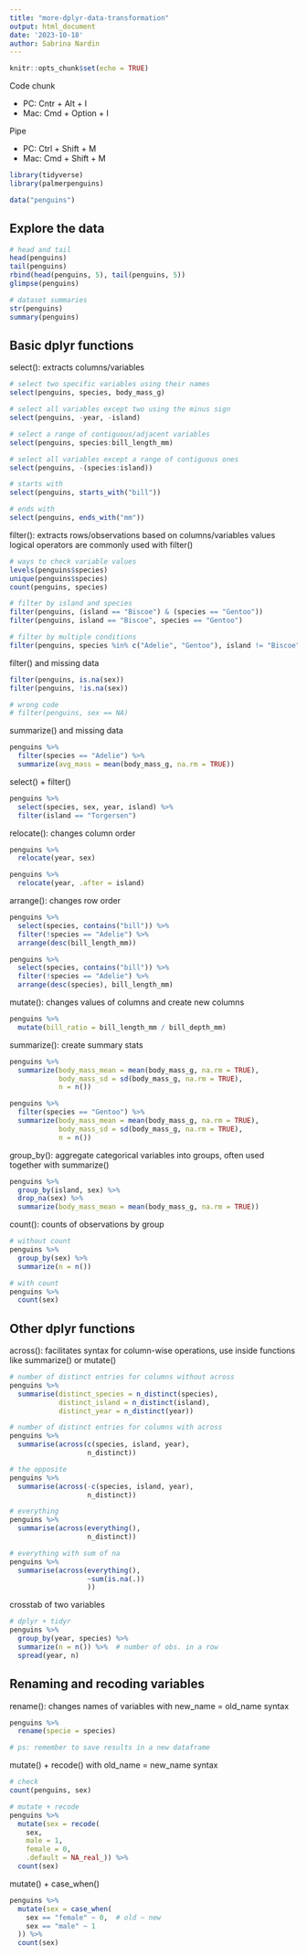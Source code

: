 ```yaml
---
title: "more-dplyr-data-transformation"
output: html_document
date: '2023-10-18'
author: Sabrina Nardin
---
```


```r
knitr::opts_chunk$set(echo = TRUE)
```

Code chunk

* PC: Cntr + Alt + I
* Mac: Cmd + Option + I

Pipe

* PC: Ctrl + Shift + M 
* Mac: Cmd + Shift + M

```r
library(tidyverse)
library(palmerpenguins)
```


```r
data("penguins")
```


## Explore the data

```r
# head and tail
head(penguins)
tail(penguins)
rbind(head(penguins, 5), tail(penguins, 5))
glimpse(penguins)
```

```r
# dataset summaries
str(penguins)
summary(penguins)
```


## Basic dplyr functions

select(): extracts columns/variables
```r
# select two specific variables using their names
select(penguins, species, body_mass_g)

# select all variables except two using the minus sign
select(penguins, -year, -island)

# select a range of contiguous/adjacent variables
select(penguins, species:bill_length_mm)

# select all variables except a range of contiguous ones
select(penguins, -(species:island))

# starts with
select(penguins, starts_with("bill"))

# ends with
select(penguins, ends_with("mm"))
```


filter(): extracts rows/observations based on columns/variables values
logical operators are commonly used with filter() 
```r
# ways to check variable values 
levels(penguins$species) 
unique(penguins$species)
count(penguins, species)

# filter by island and species
filter(penguins, (island == "Biscoe") & (species == "Gentoo"))
filter(penguins, island == "Biscoe", species == "Gentoo")

# filter by multiple conditions
filter(penguins, species %in% c("Adelie", "Gentoo"), island != "Biscoe")
```

filter() and missing data
```r
filter(penguins, is.na(sex))
filter(penguins, !is.na(sex))

# wrong code
# filter(penguins, sex == NA)
```

summarize() and missing data
```r
penguins %>%
  filter(species == "Adelie") %>%
  summarize(avg_mass = mean(body_mass_g, na.rm = TRUE))
```


select() + filter()
```r
penguins %>% 
  select(species, sex, year, island) %>% 
  filter(island == "Torgersen")
```


relocate(): changes column order
```r
penguins %>%
  relocate(year, sex)

penguins %>% 
  relocate(year, .after = island)
```


arrange(): changes row order
```r
penguins %>%
  select(species, contains("bill")) %>%
  filter(!species == "Adelie") %>% 
  arrange(desc(bill_length_mm)) 

penguins %>%
  select(species, contains("bill")) %>%
  filter(!species == "Adelie") %>% 
  arrange(desc(species), bill_length_mm)
```


mutate(): changes values of columns and create new columns
```r
penguins %>% 
  mutate(bill_ratio = bill_length_mm / bill_depth_mm)
```


summarize(): create summary stats
```r
penguins %>% 
  summarize(body_mass_mean = mean(body_mass_g, na.rm = TRUE),
            body_mass_sd = sd(body_mass_g, na.rm = TRUE),
            n = n())

penguins %>% 
  filter(species == "Gentoo") %>% 
  summarize(body_mass_mean = mean(body_mass_g, na.rm = TRUE),
            body_mass_sd = sd(body_mass_g, na.rm = TRUE),
            n = n())
```


group_by(): aggregate categorical variables into groups, often used together with summarize()
```r
penguins %>% 
  group_by(island, sex) %>%
  drop_na(sex) %>%
  summarize(body_mass_mean = mean(body_mass_g, na.rm = TRUE))
```


count(): counts of observations by group
```r
# without count
penguins %>% 
  group_by(sex) %>% 
  summarize(n = n())

# with count
penguins %>% 
  count(sex)
```


## Other dplyr functions

across(): facilitates syntax for column-wise operations, use inside functions like summarize() or mutate()
```r
# number of distinct entries for columns without across
penguins %>%
  summarise(distinct_species = n_distinct(species),
            distinct_island = n_distinct(island),
            distinct_year = n_distinct(year))

# number of distinct entries for columns with across
penguins %>%
  summarise(across(c(species, island, year), 
                   n_distinct))

# the opposite
penguins %>%
  summarise(across(-c(species, island, year), 
                   n_distinct))

# everything
penguins %>%
  summarise(across(everything(), 
                   n_distinct))

# everything with sum of na
penguins %>%
  summarise(across(everything(), 
                   ~sum(is.na(.))
                   ))
```


crosstab of two variables
```r
# dplyr + tidyr
penguins %>%
  group_by(year, species) %>%
  summarize(n = n()) %>%  # number of obs. in a row
  spread(year, n)
```


## Renaming and recoding variables

rename(): changes names of variables with new_name = old_name syntax
```r
penguins %>% 
  rename(specie = species)

# ps: remember to save results in a new dataframe
```


mutate() + recode() with old_name = new_name syntax
```r
# check
count(penguins, sex)

# mutate + recode
penguins %>%
  mutate(sex = recode(
    sex,
    male = 1, 
    female = 0, 
    .default = NA_real_)) %>%
  count(sex)
```

mutate() + case_when()
```r
penguins %>%
  mutate(sex = case_when(
    sex == "female" ~ 0,  # old ~ new
    sex == "male" ~ 1
  )) %>%
  count(sex)
```
